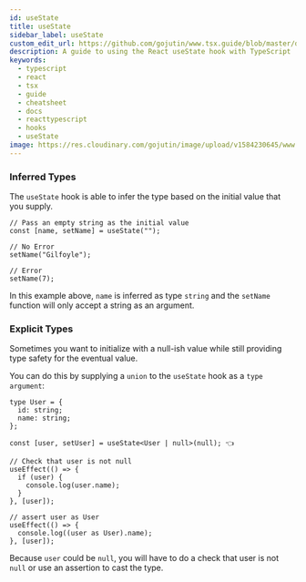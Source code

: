 ```yaml
---
id: useState
title: useState
sidebar_label: useState
custom_edit_url: https://github.com/gojutin/www.tsx.guide/blob/master/docs/hooks/useState.mdx
description: A guide to using the React useState hook with TypeScript
keywords:
  - typescript
  - react
  - tsx
  - guide
  - cheatsheet
  - docs
  - reacttypescript
  - hooks
  - useState
image: https://res.cloudinary.com/gojutin/image/upload/v1584230645/www.tsx.guide/tsx-guide-logo.png
---
```


### Inferred Types

The `useState` hook is able to infer the type based on the initial value that you supply.

```tsx {2}
// Pass an empty string as the initial value
const [name, setName] = useState("");

// No Error
setName("Gilfoyle");

// Error
setName(7);
```

In this example above, `name` is inferred as type `string` and the `setName` function will only accept a string as an argument.

### Explicit Types

Sometimes you want to initialize with a null-ish value while still providing type safety for the eventual value.

You can do this by supplying a `union` to the `useState` hook as a `type argument`:

```tsx
type User = {
  id: string;
  name: string;
};

const [user, setUser] = useState<User | null>(null); 👈

// Check that user is not null
useEffect(() => {
  if (user) {
    console.log(user.name);
  }
}, [user]);

// assert user as User
useEffect(() => {
  console.log((user as User).name);
}, [user]);
```

Because `user` could be `null`, you will have to do a check that user is not `null` or use an assertion to cast the type.
